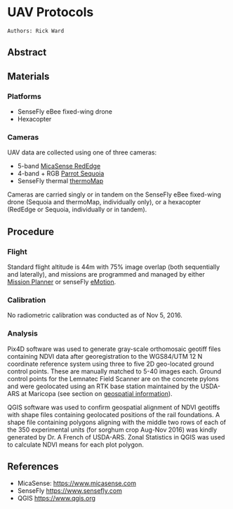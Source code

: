 # UAV Protocols

```text
Authors: Rick Ward
```

## Abstract

## Materials

### Platforms

* SenseFly eBee fixed-wing drone
* Hexacopter

### Cameras

UAV data are collected using one of three cameras:

* 5-band [MicaSense RedEdge](https://www.micasense.com/rededge)
* 4-band + RGB [Parrot Sequoia](https://www.micasense.com/sequoia)
* SenseFly thermal [thermoMap](https://www.sensefly.com/drones/accessories.html)

Cameras are carried singly or in tandem on the SenseFly eBee fixed-wing drone \(Sequoia and thermoMap, individually only\), or a hexacopter \(RedEdge or Sequoia, individually or in tandem\).

## Procedure

### Flight

Standard flight altitude is 44m with 75% image overlap \(both sequentially and laterally\), and missions are programmed and managed by either [Mission Planner](http://ardupilot.org/planner/index.html#) or senseFly [eMotion](https://www.sensefly.com/software/emotion-2.html).

### Calibration

No radiometric calibration was conducted as of Nov 5, 2016.

### Analysis

Pix4D software was used to generate gray-scale orthomosaic geotiff files containing NDVI data after georegistration to the WGS84/UTM 12 N coordinate reference system using three to five 2D geo-located ground control points. These are manually matched to 5-40 images each. Ground control points for the Lemnatec Field Scanner are on the concrete pylons and were geolocated using an RTK base station maintained by the USDA-ARS at Maricopa \(see section on [geospatial information](../../user-manual/data-products/geospatial-information.md)\).

QGIS software was used to confirm geospatial alignment of NDVI geotiffs with shape files containing geolocated positions of the rail foundations. A shape file containing polygons aligning with the middle two rows of each of the 350 experimental units \(for sorghum crop Aug-Nov 2016\) was kindly generated by Dr. A French of USDA-ARS. Zonal Statistics in QGIS was used to calculate NDVI means for each plot polygon.

## References

* MicaSense: [https://www.micasense.com](https://www.micasense.com)
* SenseFly [https://www.sensefly.com](https://www.sensefly.com)
* QGIS [https://www.qgis.org](https://www.qgis.org)

